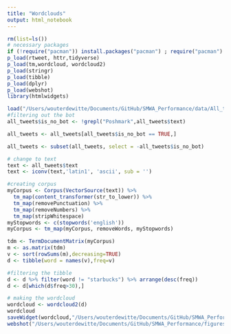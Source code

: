 ```yaml
---
title: "Wordclouds"
output: html_notebook
---
```


```r
rm(list=ls())
# necessary packages
if (!require("pacman")) install.packages("pacman") ; require("pacman")
p_load(rtweet, httr,tidyverse)
p_load(tm,wordcloud, wordcloud2)
p_load(stringr)
p_load(tibble)
p_load(dplyr)
p_load(webshot)
library(htmlwidgets)
```

```r
load("/Users/wouterdewitte/Documents/GitHub/SMWA_Performance/data/All_tweets_all_features.RData")
#filtering out the bot
all_tweets$is_no_bot <- !grepl("Poshmark",all_tweets$text)

all_tweets <- all_tweets[all_tweets$is_no_bot == TRUE,]

all_tweets <- subset(all_tweets, select = -all_tweets$is_no_bot)
```

```r
# change to text
text <- all_tweets$text
text <- iconv(text,'latin1', 'ascii', sub = '')
```

```r
#creating corpus
myCorpus <- Corpus(VectorSource(text)) %>%
  tm_map(content_transformer(str_to_lower)) %>%
  tm_map(removePunctuation) %>%
  tm_map(removeNumbers) %>%
  tm_map(stripWhitespace)
myStopwords <- c(stopwords('english'))
myCorpus <- tm_map(myCorpus, removeWords, myStopwords)

tdm <- TermDocumentMatrix(myCorpus)
m <- as.matrix(tdm)
v <- sort(rowSums(m),decreasing=TRUE)
d <- tibble(word = names(v),freq=v)

#filtering the tibble
d <- d %>% filter(word != "starbucks") %>% arrange(desc(freq))
d <- d[which(d$freq>30),]

# making the wordcloud
wordcloud <- wordcloud2(d)
wordcloud
saveWidget(wordcloud,"/Users/wouterdewitte/Documents/GitHub/SMWA_Performance/figures/wordcloud.html",selfcontained = F)
webshot("/Users/wouterdewitte/Documents/GitHub/SMWA_Performance/figures/wordcloud.html","/Users/wouterdewitte/Documents/GitHub/SMWA_Performance/figures/wordcloud.png",vwidth = 1000, vheight = 800, delay =10)
```
